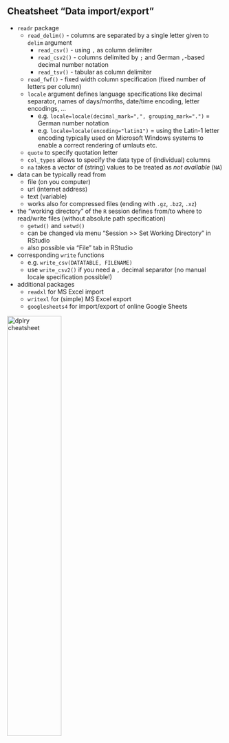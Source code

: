 


## Cheatsheet "Data import/export"

- `readr` package
  - `read_delim()` - columns are separated by a single letter given to `delim` argument
    - `read_csv()` - using `,` as column delimiter
    - `read_csv2()` - columns delimited by `;` and German `,`-based decimal number notation
    - `read_tsv()` - tabular as column delimiter
  - `read_fwf()` - fixed width column specification (fixed number of letters per column)
  - `locale` argument defines language specifications like decimal separator, names of days/months, date/time encoding, letter encodings, ...
    - e.g. `locale=locale(decimal_mark=",", grouping_mark=".")` = German number notation
    - e.g. `locale=locale(encoding="latin1")` = using the Latin-1 letter encoding typically used on Microsoft Windows systems to enable a correct rendering of umlauts etc.
  - `quote` to specify quotation letter
  - `col_types` allows to specify the data type of (individual) columns
  - `na` takes a vector of (string) values to be treated as *not available* (`NA`)
- data can be typically read from
  - file (on you computer)
  - url (internet address)
  - text (variable)
  - works also for compressed files (ending with `.gz`, `.bz2`, `.xz`)
- the "working directory" of the `R` session defines from/to where to read/write files (without absolute path specification)
  - `getwd()` and `setwd()`
  - can be changed via menu "Session >> Set Working Directory" in RStudio
  - also possible via "File" tab in RStudio
- corresponding `write` functions
  - e.g. `write_csv(DATATABLE, FILENAME)`
  - use `write_csv2()` if you need a `,` decimal separator (no manual locale specification possible!)
- additional packages
  - `readxl` for MS Excel import
  - `writexl` for (simple) MS Excel export
  - `googlesheets4` for import/export of online Google Sheets

[![dplry cheatsheet](https://raw.githubusercontent.com/rstudio/cheatsheets/main/pngs/data-import.png){width="50%"}](https://raw.githubusercontent.com/rstudio/cheatsheets/main/data-import.pdf)

